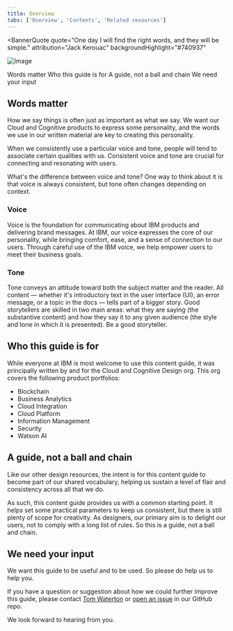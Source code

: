 ```yaml
---
title: Overview
tabs: ['Overview', 'Contents', 'Related resources']
---
```



<BannerQuote
  quote="One day I will find the right words, and they will be simple." 
  attribution="Jack Kerouac"
  backgroundHighlight="#740937"
>

![Image](../images/illustrations/introduction.svg)

</BannerQuote>

<AnchorLinks>
  <AnchorLink>Words matter</AnchorLink>
  <AnchorLink>Who this guide is for</AnchorLink>
  <AnchorLink>A guide, not a ball and chain</AnchorLink>
  <AnchorLink>We need your input</AnchorLink>
</AnchorLinks>

## Words matter

How we say things is often just as important as what we say. We want our Cloud and Cognitive products 
to express some personality, and the words we use in our written material are key to creating 
this personality.

When we consistently use a particular voice and tone, people will tend to associate certain qualities 
with us. Consistent voice and tone are crucial for connecting and resonating with users. 

What's the difference between voice and tone? One way to think about it is that voice is always 
consistent, but tone often changes depending on context.

### Voice

Voice is the foundation for communicating about IBM products and delivering brand messages. At IBM, 
our voice expresses the core of our personality, while bringing comfort, ease, and a sense of 
connection to our users. Through careful use of the IBM voice, we help empower users to meet their 
business goals.

### Tone

Tone conveys an attitude toward both the subject matter and the reader. All content — whether it's 
introductory text in the user interface (UI), an error message, or a topic in the docs — tells part 
of a bigger story. Good storytellers are skilled in two main areas: what they are saying (the substantive 
content) and how they say it to any given audience (the style and tone in which it is presented). 
Be a good storyteller.


## Who this guide is for
While everyone at IBM is most welcome to use this content guide, it was principally written 
by and for the Cloud and Cognitive Design org. This org covers the following product portfolios:
- Blockchain
- Business Analytics
- Cloud Integration
- Cloud Platform
- Information Management
- Security
- Watson AI


## A guide, not a ball and chain
Like our other design resources, the intent is for this content guide to become part of our shared 
vocabulary, helping us sustain a level of flair and consistency across all that we do.

As such, this content guide provides us with a common starting point. It helps set some 
practical parameters to keep us consistent, but there is still plenty of scope for creativity. 
As designers, our primary aim is to delight our users, not to comply with a long list of rules. 
So this is a guide, not a ball and chain.

## We need your input
We want this guide to be useful and to be used. So please do help us to help you.

If you have a question or suggestion about how we could further improve this guide, 
please contact [Tom Waterton](https://ibm-casdesign.slack.com/archives/D1ZKKC3CL) or [open an issue](https://github.ibm.com/CDAI-design/pal/issues) in our GitHub repo. 

We look forward to hearing from you.
